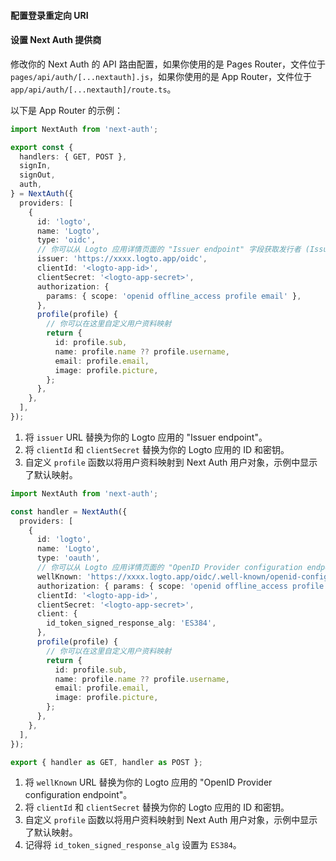 

<SignInFlowSummary />

<AssumingUrl />

#### 配置登录重定向 URI

<ConfigureRedirectUri
  figureSrc={redirectUriFigure}
  redirectUri="http://localhost:3000/api/auth/callback/logto"
/>

#### 设置 Next Auth 提供商

<GetAppSecret />

修改你的 Next Auth 的 API 路由配置，如果你使用的是 Pages Router，文件位于 `pages/api/auth/[...nextauth].js`，如果你使用的是 App Router，文件位于 `app/api/auth/[...nextauth]/route.ts`。

以下是 App Router 的示例：

<Tabs>

<TabItem value="v5" label="Next Auth v5">

```ts
import NextAuth from 'next-auth';

export const {
  handlers: { GET, POST },
  signIn,
  signOut,
  auth,
} = NextAuth({
  providers: [
    {
      id: 'logto',
      name: 'Logto',
      type: 'oidc',
      // 你可以从 Logto 应用详情页面的 "Issuer endpoint" 字段获取发行者 (Issuer) 值
      issuer: 'https://xxxx.logto.app/oidc',
      clientId: '<logto-app-id>',
      clientSecret: '<logto-app-secret>',
      authorization: {
        params: { scope: 'openid offline_access profile email' },
      },
      profile(profile) {
        // 你可以在这里自定义用户资料映射
        return {
          id: profile.sub,
          name: profile.name ?? profile.username,
          email: profile.email,
          image: profile.picture,
        };
      },
    },
  ],
});
```

1. 将 `issuer` URL 替换为你的 Logto 应用的 "Issuer endpoint"。
2. 将 `clientId` 和 `clientSecret` 替换为你的 Logto 应用的 ID 和密钥。
3. 自定义 `profile` 函数以将用户资料映射到 Next Auth 用户对象，示例中显示了默认映射。

</TabItem>

<TabItem value="v4" label="Next Auth v4">

```ts
import NextAuth from 'next-auth';

const handler = NextAuth({
  providers: [
    {
      id: 'logto',
      name: 'Logto',
      type: 'oauth',
      // 你可以从 Logto 应用详情页面的 "OpenID Provider configuration endpoint" 字段获取 well-known URL
      wellKnown: 'https://xxxx.logto.app/oidc/.well-known/openid-configuration',
      authorization: { params: { scope: 'openid offline_access profile email' } },
      clientId: '<logto-app-id>',
      clientSecret: '<logto-app-secret>',
      client: {
        id_token_signed_response_alg: 'ES384',
      },
      profile(profile) {
        // 你可以在这里自定义用户资料映射
        return {
          id: profile.sub,
          name: profile.name ?? profile.username,
          email: profile.email,
          image: profile.picture,
        };
      },
    },
  ],
});

export { handler as GET, handler as POST };
```

1. 将 `wellKnown` URL 替换为你的 Logto 应用的 "OpenID Provider configuration endpoint"。
2. 将 `clientId` 和 `clientSecret` 替换为你的 Logto 应用的 ID 和密钥。
3. 自定义 `profile` 函数以将用户资料映射到 Next Auth 用户对象，示例中显示了默认映射。
4. 记得将 `id_token_signed_response_alg` 设置为 `ES384`。

</TabItem>

</Tabs>
